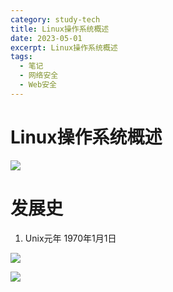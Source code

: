 ```yaml
---
category: study-tech
title: Linux操作系统概述
date: 2023-05-01
excerpt: Linux操作系统概述
tags:
  - 笔记
  - 网络安全
  - Web安全
---
```

# Linux操作系统概述

![](https://raw.githubusercontent.com/yy0691/img-bed/main/Net_Safe_Notion/Untitled%20103.png)

# 发展史

1. Unix元年 1970年1月1日

![](https://raw.githubusercontent.com/yy0691/img-bed/main/Net_Safe_Notion/Untitled%20104.png)

![](https://raw.githubusercontent.com/yy0691/img-bed/main/Net_Safe_Notion/Untitled%20105.png)